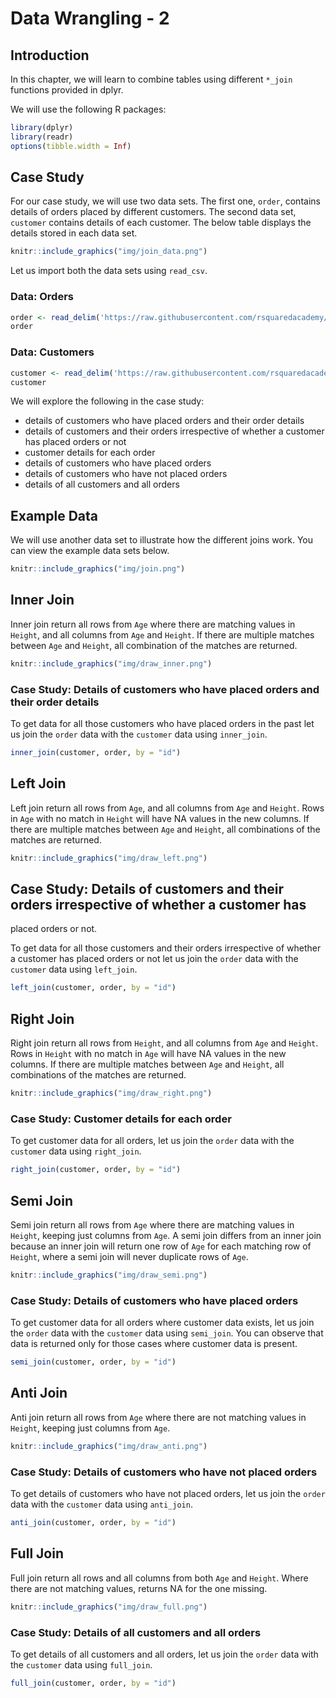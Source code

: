 # Data Wrangling - 2 {#dplyr2}

## Introduction

In this chapter, we will learn to combine tables using different `*_join` 
functions provided in dplyr. 

We will use the following R packages:

```r
library(dplyr)
library(readr)
options(tibble.width = Inf)
```

## Case Study

For our case study, we will use two data sets. The first one, `order`, contains
details of orders placed by different customers. The second data set, `customer`
contains details of each customer. The below table displays the details stored
in each data set.

```r
knitr::include_graphics("img/join_data.png")
```

Let us import both the data sets using `read_csv`.

### Data: Orders

```r
order <- read_delim('https://raw.githubusercontent.com/rsquaredacademy/datasets/master/order.csv', delim = ';')
order
```

### Data: Customers

```r
customer <- read_delim('https://raw.githubusercontent.com/rsquaredacademy/datasets/master/customer.csv', delim = ';')
customer
```

We will explore the following in the case study:

- details of customers who have placed orders and their order details
- details of customers and their orders irrespective of whether a customer has 
placed orders or not
- customer details for each order
- details of customers who have placed orders
- details of customers who have not placed orders
- details of all customers and all orders

## Example Data

We will use another data set to illustrate how the different joins work. You can
view the example data sets below.

```r
knitr::include_graphics("img/join.png")
```

## Inner Join

Inner join return all rows from `Age` where there are matching values in 
`Height`, and all columns from `Age` and `Height`. If there are multiple matches 
between `Age` and `Height`, all combination of the matches are returned.

```r
knitr::include_graphics("img/draw_inner.png")
```

### Case Study: Details of customers who have placed orders and their order details

To get data for all those customers who have placed orders in the past let us 
join the `order` data with the `customer` data using `inner_join`. 

```r
inner_join(customer, order, by = "id")
```

## Left Join

Left join return all rows from `Age`, and all columns from `Age` and `Height`. 
Rows in `Age` with  no match in `Height` will have NA values in the new columns. 
If there are multiple  matches between `Age` and `Height`, all combinations of 
the matches are returned.

```r
knitr::include_graphics("img/draw_left.png")
```

## Case Study: Details of customers and their orders irrespective of whether a customer has 
placed orders or not.

To get data for all those customers and their orders irrespective of whether a 
customer has placed orders or not let us join the `order` data with the 
`customer` data using `left_join`. 

```r
left_join(customer, order, by = "id")
```

## Right Join

Right join return all rows from `Height`, and all columns from `Age` and 
`Height`. Rows in `Height` with no match in `Age` will have NA values in the 
new columns. If there are multiple matches between `Age` and `Height`, all 
combinations of the matches are returned.

```r
knitr::include_graphics("img/draw_right.png")
```

### Case Study: Customer details for each order

To get customer data for all orders, let us join the `order` data with the 
`customer` data using `right_join`. 

```r
right_join(customer, order, by = "id")
```

## Semi Join

Semi join return all rows from `Age` where there are matching values in `Height`, 
keeping just columns from `Age`. A semi join differs from an inner join because 
an inner join will return one row of `Age` for each matching row of `Height`, 
where a semi join will never duplicate rows of `Age`.

```r
knitr::include_graphics("img/draw_semi.png")
```

### Case Study: Details of customers who have placed orders

To get customer data for all orders where customer data exists, let us join the `order` data with the 
`customer` data using `semi_join`. You can observe that data is returned only for those
cases where customer data is present.

```r
semi_join(customer, order, by = "id")
```

## Anti Join

Anti join return all rows from `Age` where there are not matching values in 
`Height`, keeping just columns from `Age`.

```r
knitr::include_graphics("img/draw_anti.png")
```

### Case Study: Details of customers who have not placed orders

To get details of customers who have not placed orders, let us join the `order` 
data with the `customer` data using `anti_join`. 

```r
anti_join(customer, order, by = "id")
```

## Full Join

Full join return all rows and all columns from both `Age` and `Height`. Where 
there are not matching values, returns NA for the one missing.

```r
knitr::include_graphics("img/draw_full.png")
```

### Case Study: Details of all customers and all orders

To get details of all customers and all orders, let us join the `order` 
data with the `customer` data using `full_join`. 

```r
full_join(customer, order, by = "id")
```